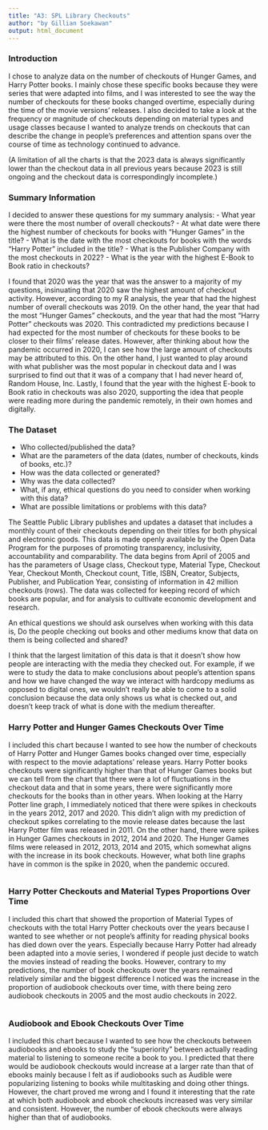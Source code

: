 ```yaml
---
title: "A3: SPL Library Checkouts"
author: "by Gillian Soekawan"
output: html_document
---
```


### Introduction
I chose to analyze data on the number of checkouts of Hunger Games, and Harry Potter books. I mainly chose these specific books because they were series that were adapted into films, and I was interested to see the way the number of checkouts for these books changed overtime, especially during the time of the movie versions' releases. I also decided to take a look at the frequency or magnitude of checkouts depending on material types and usage classes because I wanted to analyze trends on checkouts that can describe the change in people's preferences and attention spans over the course of time as technology continued to advance. 

(A limitation of all the charts is that the 2023 data is always significantly lower than the checkout data in all previous years because 2023 is still ongoing and the checkout data is correspondingly incomplete.)


### Summary Information
I decided to answer these questions for my summary analysis:
- What year were there the most number of overall checkouts?
- At what date were there the highest number of checkouts for books with "Hunger Games" in the title?
- What is the date with the most checkouts for books with the words "Harry Potter" included in the title?
- What is the Publisher Company with the most checkouts in 2022?
- What is the year with the highest E-Book to Book ratio in checkouts?

I found that 2020 was the year that was the answer to a majority of my questions, insinuating that 2020 saw the highest amount of checkout activity. However, according to my R analysis, the year that had the highest number of overall checkouts was 2019. On the other hand, the year that had the most "Hunger Games" checkouts, and the year that had the most "Harry Potter" checkouts was 2020. This contradicted my predictions because I had expected for the most number of checkouts for these books to be closer to their films' release dates. However, after thinking about how the pandemic occurred in 2020, I can see how the large amount of checkouts may be attributed to this. On the other hand, I just wanted to play around with what publisher was the most popular in checkout data and I was surprised to find out that it was of a company that I had never heard of, Random House, Inc. Lastly, I found that the year with the highest E-book to Book ratio in checkouts was also 2020, supporting the idea that people were reading more during the pandemic remotely, in their own homes and digitally.

### The Dataset
- Who collected/published the data?  
- What are the parameters of the data (dates, number of checkouts, kinds of books, etc.)?
- How was the data collected or generated?  
- Why was the data collected?  
- What, if any, ethical questions do you need to consider when working with this data?  
- What are possible limitations or problems with this data?

The Seattle Public Library publishes and updates a dataset that includes a monthly count of their checkouts depending on their titles for both physical and electronic goods. This data is made openly available by the Open Data Program for the purposes of promoting transparency, inclusivity, accountability and comparability. The data begins from April of 2005 and has the parameters of Usage class, Checkout type, Material Type, Checkout Year, Checkout Month, Checkout count, Title, ISBN, Creator, Subjects, Publisher, and Publication Year, consisting of information in 42 million checkouts (rows). The data was collected for keeping record of which books are popular, and for analysis to cultivate economic development and research.

An ethical questions we should ask ourselves when working with this data is,
Do the people checking out books and other mediums know that data on them is being collected and shared?

I think that the largest limitation of this data is that it doesn't show how people are interacting with the media they checked out. For example, if we were to study the data to make conclusions about people's attention spans and how we have changed the way we interact with hardcopy mediums as opposed to digital ones, we wouldn't really be able to come to a solid conclusion because the data only shows us what is checked out, and doesn't keep track of what is done with the medium thereafter.


### Harry Potter and Hunger Games Checkouts Over Time
I included this chart because I wanted to see how the number of checkouts of Harry Potter and Hunger Games books changed over time, especially with respect to the movie adaptations' release years. Harry Potter books checkouts were significantly higher than that of Hunger Games books but we can tell from the chart that there were a lot of fluctuations in the checkout data and that in some years, there were significantly more checkouts for the books than in other years. When looking at the Harry Potter line graph, I immediately noticed that there were spikes in checkouts in the years 2012, 2017 and 2020. This didn't align with my prediction of checkout spikes correlating to the movie release dates because the last Harry Potter film was released in 2011. On the other hand, there were spikes in Hunger Games checkouts in 2012, 2014 and 2020. The Hunger Games films were released in 2012, 2013, 2014 and 2015, which somewhat aligns with the increase in its book checkouts. However, what both line graphs have in common is the spike in 2020, when the pandemic occured. 

```r
```

### Harry Potter Checkouts and Material Types Proportions Over Time 
I included this chart that showed the proportion of Material Types of checkouts with the total Harry Potter checkouts over the years because I wanted to see whether or not people's affinity for reading physical books has died down over the years. Especially because Harry Potter had already been adapted into a movie series, I wondered if people just decide to watch the movies instead of reading the books. However, contrary to my predictions, the number of book checkouts over the years remained relatively similar and the biggest difference I noticed was the increase in the proportion of audiobook checkouts over time, with there being zero audiobook checkouts in 2005 and the most audio checkouts in 2022. 

```r
```

### Audiobook and Ebook Checkouts Over Time
I included this chart because I wanted to see how the checkouts between audiobooks and ebooks to study the "superiority" between actually reading material to listening to someone recite a book to you. I predicted that there would be audiobook checkouts would increase at a larger rate than that of ebooks mainly because I felt as if audiobooks such as Audible were popularizing listening to books while multitasking and doing other things. However, the chart proved me wrong and I found it interesting that the rate at which both audiobook and ebook checkouts increased was very similar and consistent. However, the number of ebook checkouts were always higher than that of audiobooks.

```r
```


